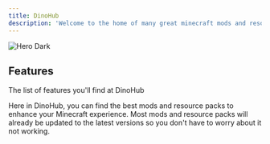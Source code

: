```yaml
---
title: DinoHub
description: 'Welcome to the home of many great minecraft mods and resourcepacks.'
---
```


<img
  className="hidden dark:block"
  src="/images/og.png"
  alt="Hero Dark"
/>

## Features

The list of features you'll find at DinoHub

<CardGroup cols={2}>
  <Card
    title="Best mods and resource packs"
    icon="stars"
  >
    Here in DinoHub, you can find the best mods and resource packs to enhance your Minecraft experience.
  </Card>
  <Card
    title="Updated Packs and Mods"
    icon="file-arrow-up"
  >
    Most mods and resource packs will already be updated to the latest versions so you don't have to worry about it not working.
  </Card>
</CardGroup>


